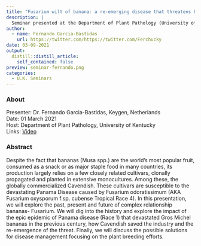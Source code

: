 ```yaml
---
title: "Fusarium wilt of banana: a re-emerging disease that threatens banana production"
description: |
  Seminar presented at the Department of Plant Pathology (University of Kentucky). Dr. Fernando Garcia-Bastidas (Keygen) digs into the history of epidemics of Panama disease (Race 1) that devastated Gros Michel bananas in the previous century; illustrates how Cavendish saved the industry and the re-emergence of the threat; and discusses possible solutions for disease management focusing on the plant breeding efforts.
author:
  - name: Fernando Garcia-Bastidas
    url: https://twitter.com/https://twitter.com/Ferchucky
date: 03-09-2021
output:
  distill::distill_article:
    self_contained: false
preview: seminar-fernando.png
categories:
  - U.K. Seminars
---
```



### About

Presenter: Dr. Fernando Garcia-Bastidas, Keygen, Netherlands \
Date: 01 March 2021 \
Host: Department of Plant Pathology, University of Kentucky \
Links: [Video](https://youtu.be/RniIlu4afVE)

### Abstract

Despite the fact that bananas (Musa spp.) are the world’s most popular fruit, consumed as a snack or as major staple food in many countries, its production largely relies on a few closely related cultivars, clonally propagated and planted in extensive monocultures. Among these, the globally commercialized Cavendish. These cultivars are susceptible to the devastating Panama Disease caused by Fusarium odoratissimum (AKA Fusarium oxysporum f.sp. cubense Tropical Race 4). In this presentation, we will explore the past, present and future of complex relationship bananas- Fusarium. We will dig into the history and explore the impact of the epic epidemic of Panama disease (Race 1) that devastated Gros Michel bananas in the previous century, how Cavendish saved the industry and the re-emergence of the threat. Finally, we will discuss the possible solutions for disease management focusing on the plant breeding efforts.

